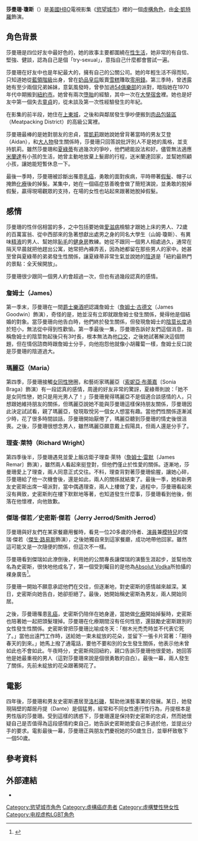 {{Infobox character
| colour     = Pink
| name       = 莎曼珊·瓊斯
| original_name = Samantha Jones
| image      = <!-- 檔案不存在 Samantha Jones by Kim Cattrall.jpg ，可從英文維基百科取得 -->
| caption    =
| first      = [[慾望城市|慾望城市]]（第1.01集）
| last       =
| cause      = 
| nickname   = 
| alias      = 
| species    = 
| gender     = [[女|女]]
| born       = 1958年夏
| occupation = [[公關|公關]]
| title      = 
| family     = 父母（名未知）、兩兄弟姐妹
| spouse     = 
| children   = 
| relatives  = 
| episode    = 94
| portrayer  = [[金·凱特羅|金·凱特羅]]
| creator    = 
}}

'''莎曼珊·瓊斯'''（{{lang-en|Samantha Jones}}）是[[美國|美國]][[HBO|HBO]]電視影集《[[慾望城市|慾望城市]]》裡的一個[[虛構角色|虛構角色]]，由[[金·凱特羅|金·凱特羅]]飾演。

== 角色背景 ==
{{cquote|''I will wear whatever, fuck whatever, and blow whomever I want as long as I can breathe and kneel.''<br/>我什麼服裝都穿，我跟誰都發生關係，我誰都幫他口交，只要我還能呼吸和跪下。}} 

莎曼珊是四位好友中最好色的，她的故事主要都圍繞在[[性生活|性生活]]，她非常的有自信、堅強、健談，認為自己是個「try-sexual」，意指自己什麼都會嘗試一遍。

莎曼珊在好友中也是年紀最大的，擁有自己的公關公司。她的年輕生活不得而知，只知道她從[[藍領階級|藍領階級]]出身，曾在[[奶品皇后|奶品皇后]]販賣[[雪糕|雪糕]]賺取[[零用錢|零用錢]]。第三季時，曾透露她有至少兩個兄弟姊妹，意氣風發時，曾參加過[[54俱樂部|54俱樂部]]的派對，暗指她在1970年代中期搬到[[紐約市|紐約市]]。她曾有兩次[[墮胎|墮胎]]的經驗，其中一次在[[大學|大學]][[宿舍|宿舍]]裡。她也是好友中第一個失去[[童貞|童貞]]的，從未談及第一次性經驗發生的年紀。

在影集的前半段，她住在[[上東城|上東城]]，之後和與鄰居發生爭吵便搬到[[肉品包裝區|肉品包裝區]]（Meatpacking District）的高級公寓裡。

莎曼珊最棒的是她對朋友的忠貞，當[[凱莉·佈雷蕭|凱莉]]跟她說她曾背著當時的男友艾登（Aidan），和[[大人物|大人物]]發生關係時，莎曼珊只回答說批評別人不是她的風格，並支持凱莉。雖然莎曼珊和[[夏綠蒂·約克|夏綠蒂]]有過幾次的爭吵，他們總能設法和好。儘管無法適應[[米蘭達·霍布斯|米蘭達]]有小孩的生活，她曾主動地放棄上髮廊的行程，送米蘭達回家，並幫她照顧小孩，讓她能短暫休息一下。

最後一季時，莎曼珊被診斷出罹患[[乳癌|乳癌]]，勇敢的面對疾病，平時帶著[[假髮|假髮]]、帽子以掩飾[[化療|化療]]後的掉髮。某集中，她在一個癌症慈善晚會做了簡短演說，並勇敢的脫掉假髮，贏得現場觀眾的支持，在場的女性也站起來跟著她脫掉假髮。

== 感情 ==
莎曼珊的性伴侶相當的多，之中包括要她做[[愛滋病|愛滋病]]檢驗才跟她上床的男人、72歲的百萬富翁、從中西部來的急著想獻出處男之身的同名大學生（山姆·瓊斯）、有異味[[精液|精液]]的男人、幫她除[[恥毛|恥毛]]的[[健身房|健身房]]教練。她從不跟同一個男人相處過久，通常在隔天早晨就把他趕出公寓，她常把內褲弄丟，因為她都留在那些男人的家中。她甚至曾與夏綠蒂的弟弟發生性關係，讓夏綠蒂非常生氣並說她的[[陰道|陰道]]是「紐約最熱門的景點：全天候開放」。

莎曼珊很少跟同一個男人約會超過一次，但也有過幾段認真的感情。

===詹姆士（James）===
第一季末，莎曼珊在一間[[爵士樂|爵士樂]][[酒吧|酒吧]]認識詹姆士（[[詹姆士·古德文|詹姆士·古德文]]〔James Goodwin〕飾演），奇怪的是，她並沒有立即就跟詹姆士發生關係，覺得他是個結婚的對象。當莎曼珊向他告白時，他們終於發生關係，但發現詹姆士的[[人类阴茎长度|陰莖长度]]過於短小，無法從中得到性歡愉。第一季最後一集，莎曼珊告訴好友們這個消息，指稱詹姆士的陰莖勃起後只有3吋長，根本無法為他[[口交|口交]]，之後她試著解決這個問題，但在情侶諮商時跟詹姆士分手，向他抱怨他就像小胡蘿蔔一樣，詹姆士反口說是莎曼珊的陰道過大。

===瑪麗亞（Maria）===
第四季，莎曼珊接觸[[女同性戀|女同性戀]]圈，和藝術家瑪麗亞（[[索妮亞·布蕾嘉|索妮亞·布蕾嘉]]〔Sonia Braga〕飾演）有一段認真的感情，周邊的好友非常的驚訝，夏綠蒂則說：「她不是女同性戀，她只是用光男人了！」莎曼珊覺得瑪麗亞不是個適合談感情的人，只想跟她維持朋友的關係，但瑪麗亞說她不能與莎曼珊這樣保持朋友關係，莎曼珊因此決定試試看，親了瑪麗亞，發現取悅另一個女人想當有趣。當他們性關係逐漸減少時，花了很多時間談話，莎曼珊開始厭倦了，瑪麗亞聽到莎曼珊的情史後很沮喪。之後，莎曼珊很想念男人，雖然瑪麗亞願意戴上假陽具，但兩人還是分手了。

===理查·萊特（Richard Wright）===
第四季後半，莎曼珊遇見並愛上飯店鉅子理查·萊特（[[詹姆士·雷默|詹姆士·雷默]]〔James Remar〕飾演），雖然兩人看起來挺登對，但他們僅止於性愛的關係。逐漸地，莎曼珊愛上了理查，兩人同意正式交往。不料，理查背對著莎曼珊偷腥，讓她心碎，莎曼珊給了他一次機會後，還是如此，兩人的關係就結束了。最後一季，她和新男友史密斯出席一場派對，當中偶遇理查，兩人上樓做了愛，過程中，莎曼珊看起來沒有興致，史密斯則在樓下默默地等著，也知道發生什麼事，莎曼珊看到他後，倒落在他懷裡，向他致歉。

===傑瑞·傑若／史密斯·傑若（Jerry Jerrod/Smith Jerrod）===
莎曼珊與好友們在某家餐廳用餐時，看見一位20多歲的侍者、[[演員|演員]]兼[[模特兒|模特兒]]的傑瑞·傑若（[[傑生·路易斯|傑生·路易斯]]飾演），之後她獨自來到這家餐廳，成功地帶他回家。雖然這可能又是一次隨便的關係，但這次不一樣。

莎曼珊看到傑瑞如此潦倒後，利用她的公關專長讓傑瑞的演藝生涯起步，並幫他改名為史密斯，很快地他成名了，第一個受到矚目的是他為[[Absolut_Vodka|Absolut Vodka]]所拍攝的裸身廣告<ref name='SATC'>{{cite news | title=Column: Absolut Hunk ™ | date=2007-11-20 | publisher= | url =http://lh3.google.com/_ubYW8NpIJEs/Rym0FJaxnJI/AAAAAAAACn8/N0JZhki8eVo/s800/absolut_hunk.jpg | work =[[Pitchfork_Media|Pitchfork]] | pages = | accessdate = 2007-11-21 | language = }}</ref>。

莎曼珊一開始不願意承認他們在交往，但逐漸地，對史密斯的感情越來越深。某日，史密斯向她告白，她卻拒絕了。最後，她開始稱史密斯為男友，兩人開始同居。

之後，莎曼珊罹患[[乳癌|乳癌]]，史密斯仍陪伴在她身邊，當她做[[化療|化療]]開始掉髮時，史密斯也陪著她一起把頭髮理掉。莎曼珊在化療期間沒有任何性慾，還鼓勵史密斯跟別的女性發生性關係。史密斯曾把莎曼珊比喻成冬天：「樹木光禿禿時並不代表它死了。」當他出遠門工作時，送給她一束未綻放的花朵，並留下一張卡片寫著：「期待春天的到來。」她馬上撥了通電話，要他不要和別的女生發生關係，他表示他未曾如此也不會如此。午夜時分，史密斯飛回紐約，親口告訴莎曼珊他很愛她，她回答他是她最重視的男人（這對莎曼珊來說是個很勇敢的自白）。最後一幕，兩人發生了關係，先前未綻放的花朵跟著開花了。

== 電影 ==
{{main|慾望城市 (電影)}}
四年後，莎曼珊和男友史密斯遷居至[[洛杉磯|洛杉磯]]，幫助他演藝事業的發展。某日，她發現隔壁的鄰居丹提（Dante）是個猛男，經常和不同女性進行性行為，丹提根本是男性版的莎曼珊。受到這樣的誘惑下，莎曼珊還是保持對史密斯的忠貞，然而她懷疑自己是否值得為這段感情約束自己，她告訴史密斯她愛自己多過於他，並提出分手的要求。電影最後一幕，莎曼珊正與朋友們慶祝她的50歲生日，並舉杯致敬下一個50歲。

==參考資料==
<div class="references-small">
<references />
</div>

== 外部連結 ==
* {{imdb character|id=0018418|character=莎曼珊·瓊斯}}

{{慾望城市}}
{{DEFAULTSORT:Jones, Samantha}}
[[Category:慾望城市角色|Category:慾望城市角色]]
[[Category:虛構癌症患者|Category:虛構癌症患者]]
[[Category:虛構雙性戀女性|Category:虛構雙性戀女性]]
[[Category:电视虚构LGBT角色|Category:电视虚构LGBT角色]]